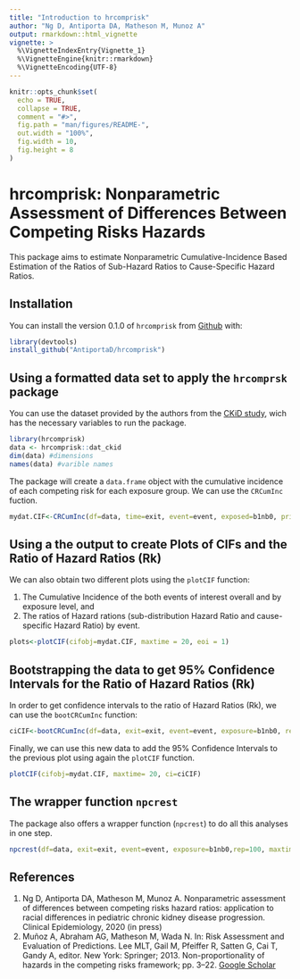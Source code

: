 ```yaml
---
title: "Introduction to hrcomprisk"
author: "Ng D, Antiporta DA, Matheson M, Munoz A"
output: rmarkdown::html_vignette
vignette: >
  %\VignetteIndexEntry{Vignette_1}
  %\VignetteEngine{knitr::rmarkdown}
  %\VignetteEncoding{UTF-8}
---
```


```r
knitr::opts_chunk$set(
  echo = TRUE,
  collapse = TRUE,
  comment = "#>",
  fig.path = "man/figures/README-",
  out.width = "100%",
  fig.width = 10,
  fig.height = 8
)
```

# hrcomprisk: Nonparametric Assessment of Differences Between Competing Risks Hazards

<!-- badges: start -->
<!-- badges: end -->

This package aims to estimate Nonparametric Cumulative-Incidence Based Estimation of the Ratios of Sub-Hazard Ratios to Cause-Specific Hazard Ratios.

## Installation

You can install the version 0.1.0 of `hrcomprisk` from [Github](https://github.com) with:

``` r
library(devtools)
install_github("AntiportaD/hrcomprisk")
```

## Using a formatted data set to apply the `hrcomprsk` package

You can use the dataset provided by the authors from the [CKiD study](https://statepi.jhsph.edu/ckid/), wich has the necessary variables to run the package.

```r
library(hrcomprisk)
data <- hrcomprisk::dat_ckid
dim(data) #dimensions
names(data) #varible names
```

The package will create a `data.frame` object with the cumulative incidence of each competing risk for each exposure group. We can use the `CRCumInc` fuction.

```r
mydat.CIF<-CRCumInc(df=data, time=exit, event=event, exposed=b1nb0, print.attr=T)
```

## Using a the output to create Plots of CIFs and the Ratio of Hazard Ratios (Rk) 

We can also obtain two different plots using the `plotCIF` function: 

1. The Cumulative Incidence of the both events of interest overall and by exposure level, and 
2. The ratios of Hazard rations (sub-distribution Hazard Ratio and cause-specific Hazard Ratio) by event.

```r
plots<-plotCIF(cifobj=mydat.CIF, maxtime = 20, eoi = 1)
```

## Bootstrapping the data to get 95% Confidence Intervals for the Ratio of Hazard Ratios (Rk) 

In order to get confidence intervals to the ratio of Hazard Ratios (Rk), we can use the `bootCRCumInc` function:
```r
ciCIF<-bootCRCumInc(df=data, exit=exit, event=event, exposure=b1nb0, rep=100, print.attr=T)
```

Finally, we can use this new data to add the 95% Confidence Intervals to the previous plot using again the `plotCIF` function.

```r
plotCIF(cifobj=mydat.CIF, maxtime= 20, ci=ciCIF)
```

## The wrapper function `npcrest` 

The package also offers a wrapper function (`npcrest`) to do all this analyses in one step.

```r
npcrest(df=data, exit=exit, event=event, exposure=b1nb0,rep=100, maxtime=20, print.attr=T)
```

## References

1. Ng D, Antiporta DA, Matheson M, Munoz A. Nonparametric assessment of differences between competing risks hazard ratios: application to racial differences in pediatric chronic kidney disease progression. Clinical Epidemiology, 2020 (in press)
2. Muñoz A, Abraham AG, Matheson M, Wada N. In: Risk Assessment and Evaluation of Predictions. Lee MLT, Gail M, Pfeiffer R, Satten G, Cai T, Gandy A, editor. New York: Springer; 2013. Non-proportionality of hazards in the competing risks framework; pp. 3–22. [Google Scholar](https://link.springer.com/chapter/10.1007/978-1-4614-8981-8_1)
